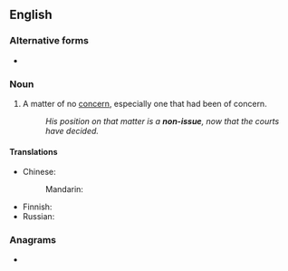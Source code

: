 ==English==

===Alternative forms===
* {{l|en|nonissue}}

===Noun===
{{en-noun}}

# A matter of no [[concern]], especially one that had been of concern.
#: ''His position on that matter is a '''non-issue''', now that the courts have decided.''

====Translations====
{{trans-top|matter of no concern}}
* Chinese: 
*: Mandarin: {{t-needed|cmn}}
{{trans-mid}}
* Finnish: {{t|fi|[[ei]] [[merkitse]] [[mitään]]}} {{qualifier|is of no concern}}
* Russian: {{t-needed|ru}}
{{trans-bottom}}

===Anagrams===
* {{l|en|noniuses}}